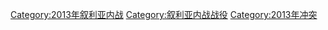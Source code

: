 [[Category:2013年叙利亚内战|Category:2013年叙利亚内战]]
[[Category:叙利亚内战战役|Category:叙利亚内战战役]]
[[Category:2013年冲突|Category:2013年冲突]]
